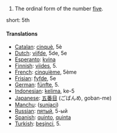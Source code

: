 # The ordinal form of the number [[five]].

short: 5th

====Translations====

*[[Catalan]]: [[cinquè]], 5è
*[[Dutch]]: [[vijfde]], 5de, 5e
*[[Esperanto]]: [[kvina]]
*[[Finnish]]: [[viides]], 5.
*[[French]]: [[cinquième]], 5ème
*[[Frisian]]: [[fyfde]], 5e
*[[German]]: [[fünfte]], 5.
*[[Indonesian]]: [[kelima]], ke-5
*[[Japanese]]: [[五番目]] (ごばんめ, goban-me)
*[[Manchu]]: ([[sunjaci]])
*[[Russian]]: [[пятый]], 5-ый
*[[Spanish]]: [[quinto]], [[quinta]]
*[[Turkish]]: [[beşinci]], 5.